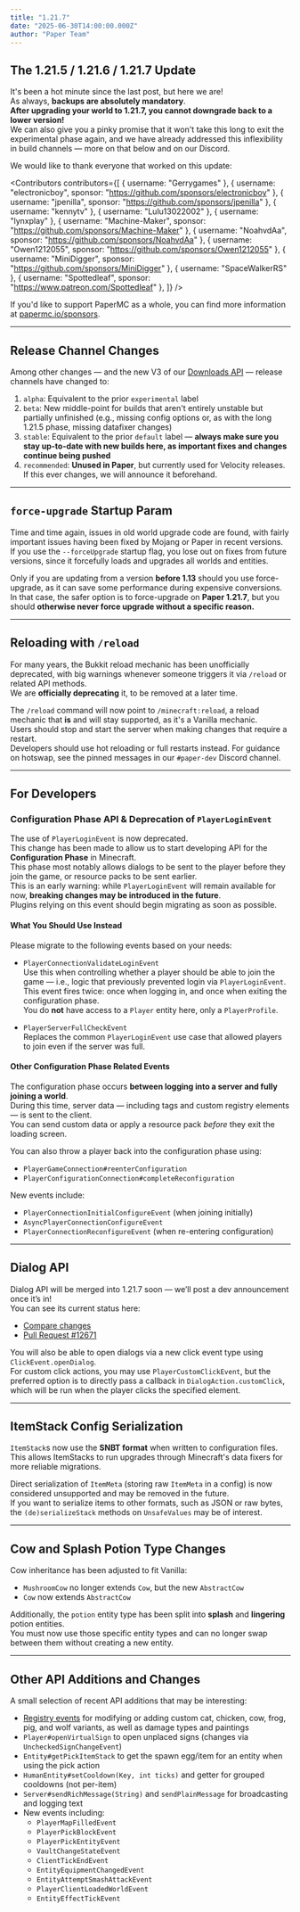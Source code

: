 ```yaml
---
title: "1.21.7"
date: "2025-06-30T14:00:00.000Z"
author: "Paper Team"
---
```


## The 1.21.5 / 1.21.6 / 1.21.7 Update

It's been a hot minute since the last post, but here we are!  
As always, **backups are absolutely mandatory**.  
**After upgrading your world to 1.21.7, you cannot downgrade back to a lower version!**  
We can also give you a pinky promise that it won't take this long to exit the experimental phase again, and we have already addressed this inflexibility in build channels — more on that below and on our Discord.

We would like to thank everyone that worked on this update:

<Contributors
  contributors={[
    { username: "Gerrygames" },
    { username: "electronicboy", sponsor: "https://github.com/sponsors/electronicboy" },
    { username: "jpenilla", sponsor: "https://github.com/sponsors/jpenilla" },
    { username: "kennytv" },
    { username: "Lulu13022002" },
    { username: "lynxplay" },
    { username: "Machine-Maker", sponsor: "https://github.com/sponsors/Machine-Maker" },
    { username: "NoahvdAa", sponsor: "https://github.com/sponsors/NoahvdAa" },
    { username: "Owen1212055", sponsor: "https://github.com/sponsors/Owen1212055" },
    { username: "MiniDigger", sponsor: "https://github.com/sponsors/MiniDigger" },
    { username: "SpaceWalkerRS" },
    { username: "Spottedleaf", sponsor: "https://www.patreon.com/Spottedleaf" },
  ]}
/>

If you'd like to support PaperMC as a whole, you can find more information at [papermc.io/sponsors](https://papermc.io/sponsors).

---

## Release Channel Changes

Among other changes — and the new V3 of our [Downloads API](https://docs.papermc.io/misc/downloads-api/) — release channels have changed to:

1. `alpha`: Equivalent to the prior `experimental` label
2. `beta`: New middle-point for builds that aren't entirely unstable but partially unfinished (e.g., missing config options or, as with the long 1.21.5 phase, missing datafixer changes)
3. `stable`: Equivalent to the prior `default` label — **always make sure you stay up-to-date with new builds here, as important fixes and changes continue being pushed**
4. `recommended`: **Unused in Paper**, but currently used for Velocity releases. If this ever changes, we will announce it beforehand.

---

## `force-upgrade` Startup Param

Time and time again, issues in old world upgrade code are found, with fairly important issues having been fixed by Mojang or Paper in recent versions.  
If you use the `--forceUpgrade` startup flag, you lose out on fixes from future versions, since it forcefully loads and upgrades all worlds and entities.

Only if you are updating from a version **before 1.13** should you use force-upgrade, as it can save some performance during expensive conversions.  
In that case, the safer option is to force-upgrade on **Paper 1.21.7**, but you should **otherwise never force upgrade without a specific reason.**

---

## Reloading with `/reload`

For many years, the Bukkit reload mechanic has been unofficially deprecated, with big warnings whenever someone triggers it via `/reload` or related API methods.  
We are **officially deprecating** it, to be removed at a later time.

The `/reload` command will now point to `/minecraft:reload`, a reload mechanic that **is** and will stay supported, as it's a Vanilla mechanic.  
Users should stop and start the server when making changes that require a restart.  
Developers should use hot reloading or full restarts instead. For guidance on hotswap, see the pinned messages in our `#paper-dev` Discord channel.

---

## For Developers

### Configuration Phase API & Deprecation of `PlayerLoginEvent`

The use of `PlayerLoginEvent` is now deprecated.  
This change has been made to allow us to start developing API for the **Configuration Phase** in Minecraft.  
This phase most notably allows dialogs to be sent to the player before they join the game, or resource packs to be sent earlier.  
This is an early warning: while `PlayerLoginEvent` will remain available for now, **breaking changes may be introduced in the future**.  
Plugins relying on this event should begin migrating as soon as possible.

#### What You Should Use Instead

Please migrate to the following events based on your needs:

- `PlayerConnectionValidateLoginEvent`  
  Use this when controlling whether a player should be able to join the game — i.e., logic that previously prevented login via `PlayerLoginEvent`.  
  This event fires twice: once when logging in, and once when exiting the configuration phase.  
  You do **not** have access to a `Player` entity here, only a `PlayerProfile`.

- `PlayerServerFullCheckEvent`  
  Replaces the common `PlayerLoginEvent` use case that allowed players to join even if the server was full.

#### Other Configuration Phase Related Events

The configuration phase occurs **between logging into a server and fully joining a world**.  
During this time, server data — including tags and custom registry elements — is sent to the client.  
You can send custom data or apply a resource pack _before_ they exit the loading screen.

You can also throw a player back into the configuration phase using:

- `PlayerGameConnection#reenterConfiguration`
- `PlayerConfigurationConnection#completeReconfiguration`

New events include:

- `PlayerConnectionInitialConfigureEvent` (when joining initially)
- `AsyncPlayerConnectionConfigureEvent`
- `PlayerConnectionReconfigureEvent` (when re-entering configuration)

---

## Dialog API

Dialog API will be merged into 1.21.7 soon — we’ll post a dev announcement once it’s in!  
You can see its current status here:

- [Compare changes](https://github.com/PaperMC/Paper/compare/ab1b472c5663f4123632770db8ea509b9be49e20..11a1e0ffd25be0224c878ebaf629191863264861)
- [Pull Request #12671](https://github.com/PaperMC/Paper/pull/12671)

You will also be able to open dialogs via a new click event type using `ClickEvent.openDialog`.  
For custom click actions, you may use `PlayerCustomClickEvent`, but the preferred option is to directly pass a callback in `DialogAction.customClick`, which will be run when the player clicks the specified element.

---

## ItemStack Config Serialization

`ItemStack`s now use the **SNBT format** when written to configuration files.  
This allows ItemStacks to run upgrades through Minecraft's data fixers for more reliable migrations.

Direct serialization of `ItemMeta` (storing raw `ItemMeta` in a config) is now considered unsupported and may be removed in the future.  
If you want to serialize items to other formats, such as JSON or raw bytes, the `(de)serializeStack` methods on `UnsafeValues` may be of interest.

---

## Cow and Splash Potion Type Changes

Cow inheritance has been adjusted to fit Vanilla:

- `MushroomCow` no longer extends `Cow`, but the new `AbstractCow`
- `Cow` now extends `AbstractCow`

Additionally, the `potion` entity type has been split into **splash** and **lingering** potion entities.  
You must now use those specific entity types and can no longer swap between them without creating a new entity.

---

## Other API Additions and Changes

A small selection of recent API additions that may be interesting:

- [Registry events](https://docs.papermc.io/paper/dev/registries/) for modifying or adding custom cat, chicken, cow, frog, pig, and wolf variants, as well as damage types and paintings
- `Player#openVirtualSign` to open unplaced signs (changes via `UncheckedSignChangeEvent`)
- `Entity#getPickItemStack` to get the spawn egg/item for an entity when using the pick action
- `HumanEntity#setCooldown(Key, int ticks)` and getter for grouped cooldowns (not per-item)
- `Server#sendRichMessage(String)` and `sendPlainMessage` for broadcasting and logging text
- New events including:
  - `PlayerMapFilledEvent`
  - `PlayerPickBlockEvent`
  - `PlayerPickEntityEvent`
  - `VaultChangeStateEvent`
  - `ClientTickEndEvent`
  - `EntityEquipmentChangedEvent`
  - `EntityAttemptSmashAttackEvent`
  - `PlayerClientLoadedWorldEvent`
  - `EntityEffectTickEvent`
